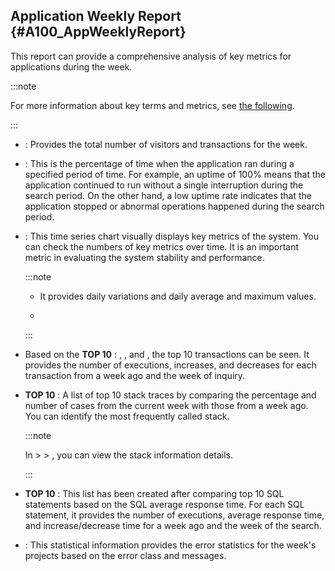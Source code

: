 
## Application Weekly Report {#A100_AppWeeklyReport}

This report can provide a comprehensive analysis of key metrics for applications during the week.

:::note

For more information about key terms and metrics, see [the following](#metricdesc).

:::

- <Cmdname sid="overview" className="b600" report />: Provides the total number of visitors and transactions for the week.

- <Cmdname sid="operating_rate" className="b600" report/>: This is the percentage of time when the application ran during a specified period of time. For example, an uptime of 100% means that the application continued to run without a single interruption during the search period. On the other hand, a low uptime rate indicates that the application stopped or abnormal operations happened during the search period.

- <Cmdname sid="performance_trend_chart" className="b600" report/>: This time series chart visually displays key metrics of the system. You can check the numbers of key metrics over time. It is an important metric in evaluating the system stability and performance.

  :::note

  - It provides daily variations and daily average and maximum values.

  - <Csvdownload />

  :::

- Based on the <Cmdname sid="transaction" className="b600" report/> **TOP 10** <Cmdname sid="comparison" className="b600" report/>: <Cmdname sid="txcount" className="b600" report/>, <Cmdname sid="error_cnt" className="b600" report/>, and <Cmdname sid="res_time_avg" className="b600" report/>, the top 10 transactions can be seen. It provides the number of executions, increases, and decreases for each transaction from a week ago and the week of inquiry.

- <Cmdname sid="top_stack" className="b600" report/> **TOP 10** <Cmdname sid="comparison" className="b600" report/>: A list of top 10 stack traces by comparing the percentage and number of cases from the current week with those from a week ago. You can identify the most frequently called stack.

  :::note

  In <Cmdname sid="side_analysis" className="uitext" /> &gt; <Cmdname sid="side_stack" className="uitext" /> &gt; <Cmdname sid="topstack" className="uitext" />, you can view the stack information details.

  :::

- <Cmdname sid="sql_res_time" className="b600" report/> **TOP 10** <Cmdname sid="comparison" className="b600" report/> <Cmdname sid="sql_res_time_support" className="b600" report/>: This list has been created after comparing top 10 SQL statements based on the SQL average response time. For each SQL statement, it provides the number of executions, average response time, and increase/decrease time for a week ago and the week of the search.

- <Cmdname sid="errors_in_project2" className="b600" report/>: This statistical information provides the error statistics for the week's projects based on the error class and messages.
